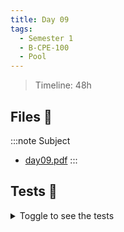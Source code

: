 ```yaml
---
title: Day 09
tags:
  - Semester 1
  - B-CPE-100
  - Pool
---
```


> Timeline: 48h

## Files 📂

:::note Subject
- [day09.pdf](https://github.com/Studio-17/Epitech-Subjects/raw/main/Semestre_1/B-CPE-100/Pool/Day09/Day09.pdf)
:::

## Tests 🤖

<details>
  <summary>Toggle to see the tests</summary>
  <div>
    <table>
      <thead>
        <tr>
          <th>Summary</th>
          <th>Number of tests</th>
          <th>Details</th>
        </tr>
      </thead>
      <tbody>
      <tr>
            <td rowspan="1">01 - task01</td>
            <td rowspan="1">1</td>
            <td>task01</td>
        </tr>
        <tr>
            <td rowspan="1">02 - task02</td>
            <td rowspan="1">1</td>
            <td>task02</td>
        </tr>
        <tr>
            <td rowspan="1">03 - task03</td>
            <td rowspan="1">1</td>
            <td>task03</td>
        </tr>
        <tr>
            <td rowspan="1">04 - task04</td>
            <td rowspan="1">1</td>
            <td>task04</td>
        </tr>
        <tr>
            <td rowspan="1">05 - task05</td>
            <td rowspan="1">1</td>
            <td>task05</td>
        </tr>
        <tr>
            <td rowspan="1">06 - task06</td>
            <td rowspan="1">1</td>
            <td>task06</td>
        </tr></tbody>
    </table>
  </div>
</details>
